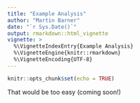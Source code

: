 ```yaml
---
title: "Example Analysis"
author: "Martin Barner"
date: "`r Sys.Date()`"
output: rmarkdown::html_vignette
vignette: >
  %\VignetteIndexEntry{Example Analysis}
  %\VignetteEngine{knitr::rmarkdown}
  %\VignetteEncoding{UTF-8}
---
```


```r
knitr::opts_chunk$set(echo = TRUE)
```


That would be too easy (coming soon!)


